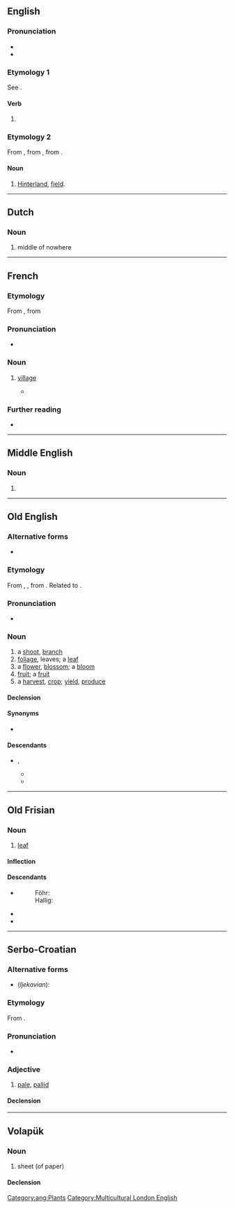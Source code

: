 {{also|Bled|blēḑ}}
==English==

===Pronunciation===
* {{IPA|en|/ˈbled/}}
* {{rhymes|en|ɛd}}

===Etymology 1===
See {{m|en|bleed}}.

====Verb====
{{head|en|verb form}}

# {{en-past of|bleed}}

===Etymology 2===
From {{bor|en|fr|bled}}, from {{der|en|arq|-}}, from {{der|en|ar|بِلَاد}}.

====Noun====
{{en-noun}}

# {{lb|en|in parts of French North Africa}} [[hinterland|Hinterland]], [[field]].

----

==Dutch==

===Noun===
{{nl-noun|m|-|-}}

# middle of nowhere

----

==French==

===Etymology===
From {{bor|fr|arq|-}}, from {{der|fr|ar|بِلَاد}}

===Pronunciation===
* {{fr-IPA|blède}}

===Noun===
{{fr-noun|m}}

# {{lb|fr|somewhat|_|pejorative}} [[village]]
#* {{quote-song|fr|lyricist={{w|lang=en|Elh Kmer}}|title=Homicide|year=2017|album=Indépendant|passage=Je ferais pas d’efforts d’intégration si ce '''bled''' ne m’aime pas|translation=I won’t make any effort in order to be part of the community if this ''village'' doesn’t like me.}}

===Further reading===
* {{R:TLFi}}

----

==Middle English==

===Noun===
{{head|enm|noun}}

# {{alternative form of|enm|blede}}

----

==Old English==

===Alternative forms===
* {{alter|ang|blǣd}}

===Etymology===
From {{inh|ang|gem-pro|*blēduz}}, {{m|gem-pro|*blōdiz||blossom, sprout}}, from {{der|en|ine-pro|*bʰleh₃-}}. Related to {{m|ang|blōwan||to bloom, blossom}}.

===Pronunciation===
* {{IPA|ang|/ˈbleːd/}}

===Noun===
{{ang-noun|head=blēd|f}}

# a [[shoot]], [[branch]]
# [[foliage]], leaves; a [[leaf]]
# a [[flower]], [[blossom]]; a [[bloom]]
# [[fruit]]; a [[fruit]]
# a [[harvest]], [[crop]]; [[yield]], [[produce]]

====Declension====
{{ang-decl-noun-o-f|bled|alt1=blēd}}

====Synonyms====
* {{l|ang|ofett}}

====Descendants====
* {{desc|enm|blede}}, {{l|enm|bled}}
** {{desc|en|blead}}
** {{desc|sco|bleed}}

[[Category:ang:Plants]]

----

==Old Frisian==

===Noun===
{{ofs-noun|n}}

# [[leaf]]

====Inflection====
{{ofs-decl-noun-a-n|bled}}

====Descendants====
* {{desc|frr|-}}
*: Föhr: {{l|frr|bleed}}
*: Hallig: {{l|frr|blää}}
* {{desc|stq|Blääd}}
* {{desc|fy|bled}}

----

==Serbo-Croatian==

===Alternative forms===
* (''Ijekavian''): {{alter|sh|blijȇd}}

===Etymology===
From {{inh|sh|sla-pro|*blědъ}}.

===Pronunciation===
* {{IPA|sh|/blêːd/}}

===Adjective===
{{sh-adj|head=blȇd|def=blȇdī|comp=blȅđī}}

# [[pale]], [[pallid]]

====Declension====
{{sh-adj-full|bled|o|bleđ|e}}

----

==Volapük==

===Noun===
{{vo-noun}}

# sheet (of paper)

====Declension====
{{vo-decl-noun}}

[[Category:Multicultural London English]]